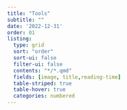 ```yaml
---
title: "Tools"
subtitle: ""
date: '2022-12-31'
order: 01
listing:
  type: grid
  sort: "order"
  sort-ui: false
  filter-ui: false
  contents: "*/*.qmd"
  fields: [image, title,reading-time]
  table-striped: true
  table-hover: true
  categories: numbered
---
```


